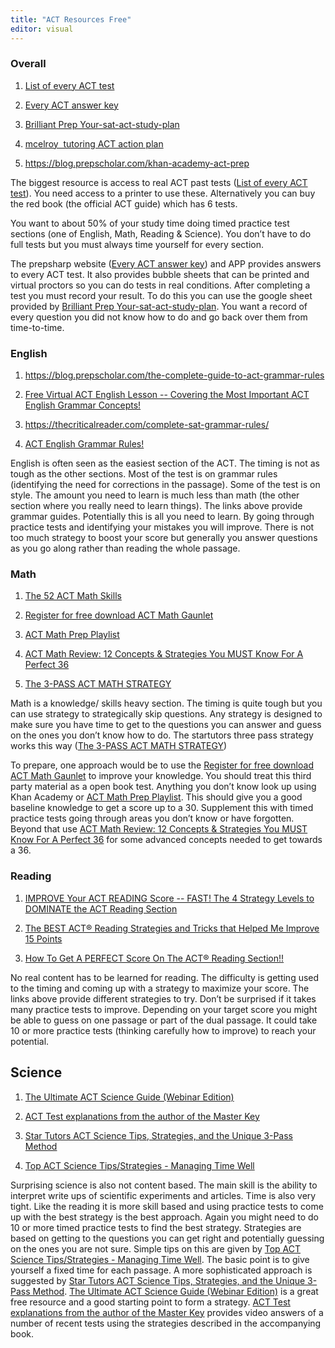 ```yaml
---
title: "ACT Resources Free"
editor: visual
---
```


### Overall

1.  [List of every ACT test](https://mcelroytutoring.com/lower.php?url=44-official-sat-pdfs-and-82-official-act-pdf-practice-tests-free)

2.  [Every ACT answer key](https://www.prepsharp.com/act-answer-keys/)

3.  [Brilliant Prep Your-sat-act-study-plan](https://learn.brilliantprep.com/p/your-sat-act-study-plan)

4.  [mcelroy  tutoring ACT action plan](https://www.mcelroytutoring.com/blog-post.php?id=1402&title=ACT+Action+Plan%3A+How+to+Study+and+Prepare+for+the+ACT+College+Entrance+Exam)

5.  <https://blog.prepscholar.com/khan-academy-act-prep>

The biggest resource is access to real ACT past tests ([List of every ACT test](https://mcelroytutoring.com/lower.php?url=44-official-sat-pdfs-and-82-official-act-pdf-practice-tests-free)). You need access to a printer to use these. Alternatively you can buy the red book (the official ACT guide) which has 6 tests.

You want to about 50% of your study time doing timed practice test sections (one of English, Math, Reading & Science). You don't have to do full tests but you must always time yourself for every section.

The prepsharp website ([Every ACT answer key](https://www.prepsharp.com/act-answer-keys/)) and APP provides answers to every ACT test. It also provides bubble sheets that can be printed and virtual proctors so you can do tests in real conditions. After completing a test you must record your result. To do this you can use the google sheet provided by [Brilliant Prep Your-sat-act-study-plan](https://learn.brilliantprep.com/p/your-sat-act-study-plan). You want a record of every question you did not know how to do and go back over them from time-to-time.

### English

1.  <https://blog.prepscholar.com/the-complete-guide-to-act-grammar-rules>

2.  [Free Virtual ACT English Lesson \-- Covering the Most Important ACT English Grammar Concepts!](https://www.youtube.com/watch?v=aG1iEjVZyZY)

3.  <https://thecriticalreader.com/complete-sat-grammar-rules/>

4.  [ACT English Grammar Rules!](https://www.youtube.com/watch?v=lFqfD-A4Nts)

English is often seen as the easiest section of the ACT. The timing is not as tough as the other sections. Most of the test is on grammar rules (identifying the need for corrections in the passage). Some of the test is on style. The amount you need to learn is much less than math (the other section where you really need to learn things). The links above provide grammar guides. Potentially this is all you need to learn. By going through practice tests and identifying your mistakes you will improve. There is not too much strategy to boost your score but generally you answer questions as you go along rather than reading the whole passage.

### Math

1.  [The 52 ACT Math Skills](https://www.youtube.com/playlist?list=PL2AoJMrlAorzqxnsyxAyCrtPjYpTdUiTt)

2.  [Register for free download ACT Math Gaunlet](https://learn.brilliantprep.com/p/the-vault-sat-act-downloads)

3.  [ACT Math Prep Playlist](https://www.youtube.com/playlist?list=PL2ix4u6yN0jJJGYr0zQVsXY0JozcIDWP9)

4.  [ACT Math Review: 12 Concepts & Strategies You MUST Know For A Perfect 36](https://www.youtube.com/watch?v=cU3Ey6daR8c&t=13s)

5.  [The 3-PASS ACT MATH STRATEGY](https://www.youtube.com/watch?v=i3QcEQ7_2Wk)

Math is a knowledge/ skills heavy section. The timing is quite tough but you can use strategy to strategically skip questions. Any strategy is designed to make sure you have time to get to the questions you can answer and guess on the ones you don't know how to do. The startutors three pass strategy works this way ([The 3-PASS ACT MATH STRATEGY](https://www.youtube.com/watch?v=i3QcEQ7_2Wk))

To prepare, one approach would be to use the [Register for free download ACT Math Gaunlet](https://learn.brilliantprep.com/p/the-vault-sat-act-downloads) to improve your knowledge. You should treat this third party material as a open book test. Anything you don't know look up using Khan Academy or [ACT Math Prep Playlist](https://www.youtube.com/playlist?list=PL2ix4u6yN0jJJGYr0zQVsXY0JozcIDWP9). This should give you a good baseline knowledge to get a score up to a 30. Supplement this with timed practice tests going through areas you don't know or have forgotten. Beyond that use [ACT Math Review: 12 Concepts & Strategies You MUST Know For A Perfect 36](https://www.youtube.com/watch?v=cU3Ey6daR8c&t=13s) for some advanced concepts needed to get towards a 36.

### Reading

1.  [IMPROVE Your ACT READING Score \-- FAST! The 4 Strategy Levels to DOMINATE the ACT Reading Section](https://www.youtube.com/watch?v=-Q5ZW0EK25w)

2.  [The BEST ACT® Reading Strategies and Tricks that Helped Me Improve 15 Points ](https://www.youtube.com/watch?v=-m5xCdMxyvE&list=PL2AoJMrlAoryYObds-OBUhqc2bSfnCUfj&index=2)

3.  [How To Get A PERFECT Score On The ACT® Reading Section!!](https://www.youtube.com/watch?v=_O1T_J3lDbA)

No real content has to be learned for reading. The difficulty is getting used to the timing and coming up with a strategy to maximize your score. The links above provide different strategies to try. Don't be surprised if it takes many practice tests to improve. Depending on your target score you might be able to guess on one passage or part of the dual passage. It could take 10 or more practice tests (thinking carefully how to improve) to reach your potential.

## Science

1.  [The Ultimate ACT Science Guide (Webinar Edition)](https://www.youtube.com/playlist?list=PLOpq-R2ygzqm3ixThIVr4mRxpC3Zga1Kg)

2.  [ACT Test explanations from the author of the Master Key](https://masterkeyactsat.com/act-videos/act-science/)

3.  [Star Tutors ACT Science Tips, Strategies, and the Unique 3-Pass Method](https://www.youtube.com/watch?v=WEYj7KDazvk)

4.  [Top ACT Science Tips/Strategies - Managing Time Well](https://www.youtube.com/watch?v=pv5hOBYP-l0)

Surprising science is also not content based. The main skill is the ability to interpret write ups of scientific experiments and articles. Time is also very tight. Like the reading it is more skill based and using practice tests to come up with the best strategy is the best approach. Again you might need to do 10 or more timed practice tests to find the best strategy. Strategies are based on getting to the questions you can get right and potentially guessing on the ones you are not sure. Simple tips on this are given by [Top ACT Science Tips/Strategies - Managing Time Well](https://www.youtube.com/watch?v=pv5hOBYP-l0). The basic point is to give yourself a fixed time for each passage. A more sophisticated approach is suggested by [Star Tutors ACT Science Tips, Strategies, and the Unique 3-Pass Method](https://www.youtube.com/watch?v=WEYj7KDazvk). [The Ultimate ACT Science Guide (Webinar Edition)](https://www.youtube.com/playlist?list=PLOpq-R2ygzqm3ixThIVr4mRxpC3Zga1Kg) is a great free resource and a good starting point to form a strategy. [ACT Test explanations from the author of the Master Key](https://masterkeyactsat.com/act-videos/act-science/) provides video answers of a number of recent tests using the strategies described in the accompanying book.
